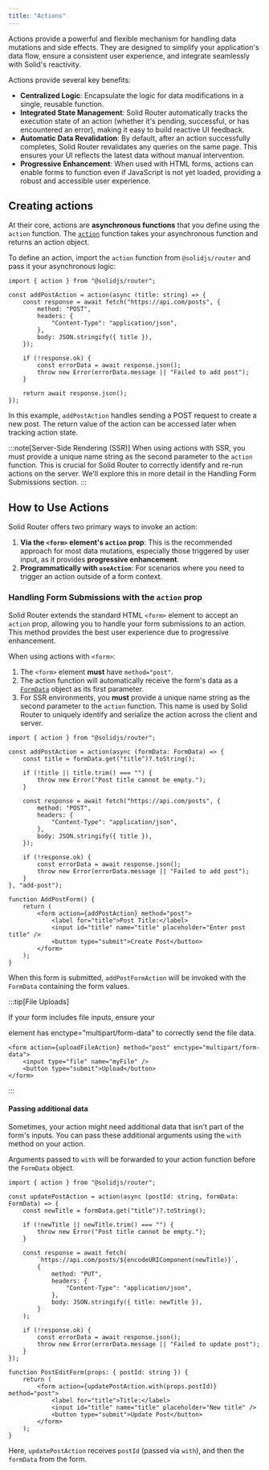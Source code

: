 ```yaml
---
title: "Actions"
---
```


Actions provide a powerful and flexible mechanism for handling data mutations and side effects.
They are designed to simplify your application's data flow, ensure a consistent user experience, and integrate seamlessly with Solid's reactivity.

Actions provide several key benefits:

- **Centralized Logic**: Encapsulate the logic for data modifications in a single, reusable function.
- **Integrated State Management**: Solid Router automatically tracks the execution state of an action (whether it's pending, successful, or has encountered an error), making it easy to build reactive UI feedback.
- **Automatic Data Revalidation**: By default, after an action successfully completes, Solid Router revalidates any queries on the same page.
  This ensures your UI reflects the latest data without manual intervention.
- **Progressive Enhancement**: When used with HTML forms, actions can enable forms to function even if JavaScript is not yet loaded, providing a robust and accessible user experience.

## Creating actions

At their core, actions are **asynchronous functions** that you define using the `action` function.
The [`action`](/solid-router/reference/data-apis/action) function takes your asynchronous function and returns an action object.

To define an action, import the `action` function from `@solidjs/router` and pass it your asynchronous logic:

```tsx
import { action } from "@solidjs/router";

const addPostAction = action(async (title: string) => {
	const response = await fetch("https://api.com/posts", {
		method: "POST",
		headers: {
			"Content-Type": "application/json",
		},
		body: JSON.stringify({ title }),
	});

	if (!response.ok) {
		const errorData = await response.json();
		throw new Error(errorData.message || "Failed to add post");
	}

	return await response.json();
});
```

In this example, `addPostAction` handles sending a POST request to create a new post.
The return value of the action can be accessed later when tracking action state.

:::note[Server-Side Rendering (SSR)]
When using actions with SSR, you must provide a unique name string as the second parameter to the `action` function.
This is crucial for Solid Router to correctly identify and re-run actions on the server.
We'll explore this in more detail in the Handling Form Submissions section.
:::

## How to Use Actions

Solid Router offers two primary ways to invoke an action:

1.  **Via the `<form>` element's `action` prop**: This is the recommended approach for most data mutations, especially those triggered by user input, as it provides **progressive enhancement**.
2.  **Programmatically with `useAction`**: For scenarios where you need to trigger an action outside of a form context.

### Handling Form Submissions with the `action` prop

Solid Router extends the standard HTML `<form>` element to accept an `action` prop, allowing you to handle your form submissions to an action.
This method provides the best user experience due to progressive enhancement.

When using actions with `<form>`:

1. The `<form>` element **must** have `method="post"`.
2. The action function will automatically receive the form's data as a [`FormData`](https://developer.mozilla.org/en-US/docs/Web/API/FormData) object as its first parameter.
3. For SSR environments, you **must** provide a unique name string as the second parameter to the `action` function.
   This name is used by Solid Router to uniquely identify and serialize the action across the client and server.

```tsx
import { action } from "@solidjs/router";

const addPostAction = action(async (formData: FormData) => {
	const title = formData.get("title")?.toString();

	if (!title || title.trim() === "") {
		throw new Error("Post title cannot be empty.");
	}

	const response = await fetch("https://api.com/posts", {
		method: "POST",
		headers: {
			"Content-Type": "application/json",
		},
		body: JSON.stringify({ title }),
	});

	if (!response.ok) {
		const errorData = await response.json();
		throw new Error(errorData.message || "Failed to add post");
	}
}, "add-post");

function AddPostForm() {
	return (
		<form action={addPostAction} method="post">
			<label for="title">Post Title:</label>
			<input id="title" name="title" placeholder="Enter post title" />
			<button type="submit">Create Post</button>
		</form>
	);
}
```

When this form is submitted, `addPostFormAction` will be invoked with the `FormData` containing the form values.

:::tip[File Uploads]

If your form includes file inputs, ensure your <form> element has enctype="multipart/form-data" to correctly send the file data.

```tsx
<form action={uploadFileAction} method="post" enctype="multipart/form-data">
	<input type="file" name="myFile" />
	<button type="submit">Upload</button>
</form>
```

:::

#### Passing additional data

Sometimes, your action might need additional data that isn't part of the form's inputs.
You can pass these additional arguments using the `with` method on your action.

Arguments passed to `with` will be forwarded to your action function before the `FormData` object.

```tsx
import { action } from "@solidjs/router";

const updatePostAction = action(async (postId: string, formData: FormData) => {
	const newTitle = formData.get("title")?.toString();

	if (!newTitle || newTitle.trim() === "") {
		throw new Error("Post title cannot be empty.");
	}

	const response = await fetch(
		`https://api.com/posts/${encodeURIComponent(newTitle)}`,
		{
			method: "PUT",
			headers: {
				"Content-Type": "application/json",
			},
			body: JSON.stringify({ title: newTitle }),
		}
	);

	if (!response.ok) {
		const errorData = await response.json();
		throw new Error(errorData.message || "Failed to update post");
	}
});

function PostEditForm(props: { postId: string }) {
	return (
		<form action={updatePostAction.with(props.postId)} method="post">
			<label for="title">Title:</label>
			<input id="title" name="title" placeholder="New title" />
			<button type="submit">Update Post</button>
		</form>
	);
}
```

Here, `updatePostAction` receives `postId` (passed via `with`), and then the `formData` from the form.
